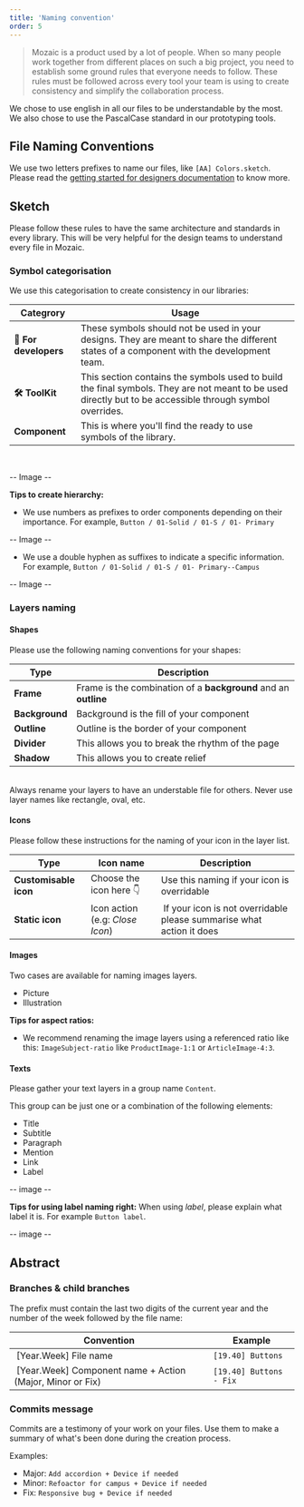 ```yaml
---
title: 'Naming convention'
order: 5
---
```


> Mozaic is a product used by a lot of people. When so many people work together from different places on such a big project, you need to establish some ground rules that everyone needs to follow. These rules must be followed across every tool your team is using to create consistency and simplify the collaboration process.

We chose to use english in all our files to be understandable by the most. We also chose to use the PascalCase standard in our prototyping tools.

## File Naming Conventions

We use two letters prefixes to name our files, like `[AA] Colors.sketch`. Please read the [getting started for designers documentation](GetStarted/Designers/namingConvention) to know more.

## Sketch

Please follow these rules to have the same architecture and standards in every library. This will be very helpful for the design teams to understand every file in Mozaic.

### Symbol categorisation

We use this categorisation to create consistency in our libraries:

| Categrory             | Usage                                                                                                                                                    |
| --------------------- | -------------------------------------------------------------------------------------------------------------------------------------------------------- |
| **👾 For developers** | These symbols should not be used in your designs. They are meant to share the different states of a component with the development team.                 |
| **🛠 ToolKit**         | This section contains the symbols used to build the final symbols. They are not meant to be used directly but to be accessible through symbol overrides. |
| **Component**         | This is where you'll find the ready to use symbols of the library.                                                                                       |

<br />

-- Image --

**Tips to create hierarchy:**

- We use numbers as prefixes to order components depending on their importance. For example, `Button / 01-Solid / 01-S / 01- Primary`

-- Image --

- We use a double hyphen as suffixes to indicate a specific information. For example, `Button / 01-Solid / 01-S / 01- Primary--Campus`

-- Image --

### Layers naming

#### Shapes

Please use the following naming conventions for your shapes:

| Type           | Description                                                     |
| -------------- | --------------------------------------------------------------- |
| **Frame**      | Frame is the combination of a **background** and an **outline** |
| **Background** | Background is the fill of your component                        |
| **Outline**    | Outline is the border of your component                         |
| **Divider**    | This allows you to break the rhythm of the page                 |
| **Shadow**     | This allows you to create relief                                |

<br />

<HintItem>
  Always rename your layers to have an understable file for others.
</HintItem>

<HintItem dont="true">
  Never use layer names like rectangle, oval, etc.
</HintItem>

#### Icons

Please follow these instructions for the naming of your icon in the layer list.

|  Type                 | Icon name                       | Description                                                           |
| --------------------- | ------------------------------- | --------------------------------------------------------------------- |
| **Customisable icon** | Choose the icon here 👇         | Use this naming if your icon is overridable                           |
| **Static icon**       | Icon action (e.g: _Close Icon_) |  If your icon is not overridable please summarise what action it does |

#### Images

Two cases are available for naming images layers.

- Picture
- Illustration

**Tips for aspect ratios:**

- We recommend renaming the image layers using a referenced ratio like this: `ImageSubject-ratio` like `ProductImage-1:1` or `ArticleImage-4:3`.

#### Texts

Please gather your text layers in a group name `Content`.

This group can be just one or a combination of the following elements:

- Title
- Subtitle
- Paragraph
- Mention
- Link
- Label

-- image --

**Tips for using label naming right:**
When using _label_, please explain what label it is. For example `Button label`.

-- image --

## Abstract

### Branches & child branches

The prefix must contain the last two digits of the current year and the number of the week followed by the file name:

| Convention                                                 | Example                 |
| ---------------------------------------------------------- | ----------------------- |
|  [Year.Week] File name                                     | `[19.40] Buttons`       |
|  [Year.Week] Component name + Action (Major, Minor or Fix) | `[19.40] Buttons - Fix` |

### Commits message

Commits are a testimony of your work on your files. Use them to make a summary of what's been done during the creation process.

Examples:

- Major: `Add accordion + Device if needed`
- Minor: `Refoactor for campus + Device if needed`
- Fix: `Responsive bug + Device if needed`
